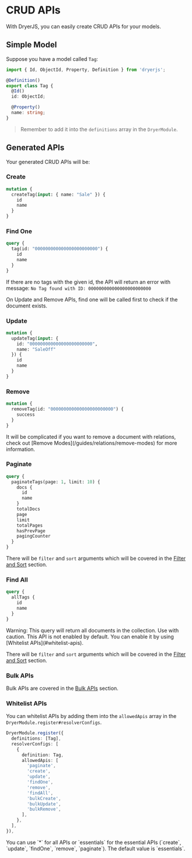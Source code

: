 
# CRUD APIs

With DryerJS, you can easily create CRUD APIs for your models.

## Simple Model

Suppose you have a model called `Tag`:
```ts copy
import { Id, ObjectId, Property, Definition } from 'dryerjs';

@Definition()
export class Tag {
  @Id()
  id: ObjectId;

  @Property()
  name: string;
}
```

> Remember to add it into the `definitions` array in the `DryerModule`.

## Generated APIs

Your generated CRUD APIs will be:

### Create

```graphql copy
mutation {
  createTag(input: { name: "Sale" }) {
    id
    name
  }
}
```

### Find One

```graphql copy
query {
  tag(id: "000000000000000000000000") {
    id
    name
  }
}
```

If there are no tags with the given id, the API will return an error with message: `No Tag found with ID: 000000000000000000000000`

<Callout>
  On Update and Remove APIs, find one will be called first to check if the document exists.
</Callout>

### Update

```graphql copy
mutation {
  updateTag(input: {
    id: "000000000000000000000000",
    name: "SaleOff"
  }) {
    id
    name
  }
}
```

### Remove
    
```graphql copy
mutation {
  removeTag(id: "000000000000000000000000") {
    success
  }
}
```

<Callout>
  It will be complicated if you want to remove a document with relations, check out [Remove Modes](/guides/relations/remove-modes) for more information.
</Callout>

### Paginate
  
```graphql copy
query {
  paginateTags(page: 1, limit: 10) {
    docs {
      id
      name
    }
    totalDocs
    page
    limit
    totalPages
    hasPrevPage
    pagingCounter
  }
}
```

There will be `filter` and `sort` arguments which will be covered in the [Filter and Sort](/guides/filter-and-sort) section.

### Find All

```graphql copy
query {
  allTags {
    id
    name
  }
}
```

<Callout>
Warning: This query will return all documents in the collection. Use with caution. This API is not enabled by default. You can enable it by using [Whitelist APIs](#whitelist-apis).
</Callout>

There will be `filter` and `sort` arguments which will be covered in the [Filter and Sort](/guides/filter-and-sort) section.

### Bulk APIs

Bulk APIs are covered in the [Bulk APIs](/guides/bulk-apis) section.

### Whitelist APIs

You can whitelist APIs by adding them into the `allowedApis` array in the `DryerModule.register#resolverConfigs`.

```ts copy
DryerModule.register({
  definitions: [Tag],
  resolverConfigs: [
    {
      definition: Tag,
      allowedApis: [
        'paginate',
        'create',
        'update',
        'findOne',
        'remove',
        'findAll',
        'bulkCreate',
        'bulkUpdate',
        'bulkRemove',
      ],
    },
  ],
}),
```

<Callout>
You can use `*` for all APIs or `essentials` for the essential APIs (`create`, `update`, `findOne`, `remove`, `paginate`).
The default value is `essentials`.
</Callout>
